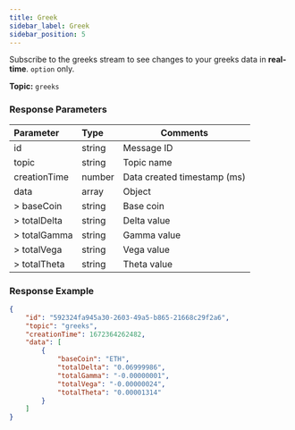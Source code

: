 ```yaml
---
title: Greek
sidebar_label: Greek
sidebar_position: 5
---
```


Subscribe to the greeks stream to see changes to your greeks data in **real-time**. `option` only.

**Topic:** `greeks`

### Response Parameters
| Parameter | Type | Comments|
|:----- |:-----|----- |
|id |string |Message ID|
|topic |string |Topic name |
|creationTime |number |Data created timestamp (ms) |
|data |array |Object |
|> baseCoin |string|Base coin |
|> totalDelta |string|Delta value |
|> totalGamma |string|Gamma value |
|> totalVega |string|Vega value |
|> totalTheta |string|Theta value |

### Response Example

```json
{
    "id": "592324fa945a30-2603-49a5-b865-21668c29f2a6",
    "topic": "greeks",
    "creationTime": 1672364262482,
    "data": [
        {
            "baseCoin": "ETH",
            "totalDelta": "0.06999986",
            "totalGamma": "-0.00000001",
            "totalVega": "-0.00000024",
            "totalTheta": "0.00001314"
        }
    ]
}
```
